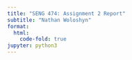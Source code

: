 ```yaml
---
title: "SENG 474: Assignment 2 Report"
subtitle: "Nathan Woloshyn"
format:
  html:
    code-fold: true
jupyter: python3
---
```


